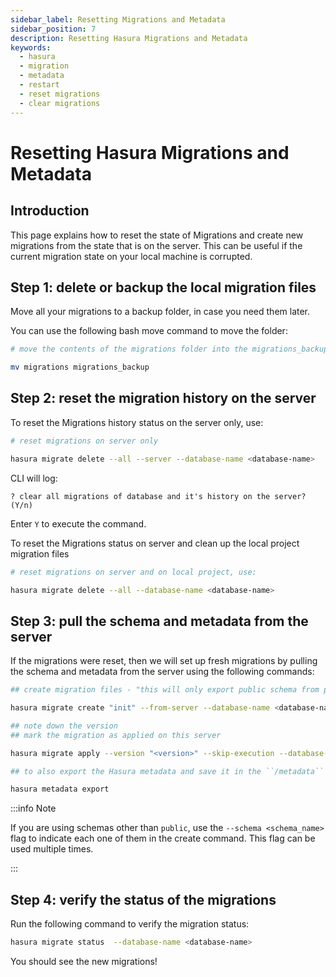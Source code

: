 ```yaml
---
sidebar_label: Resetting Migrations and Metadata
sidebar_position: 7
description: Resetting Hasura Migrations and Metadata
keywords:
  - hasura
  - migration
  - metadata
  - restart
  - reset migrations
  - clear migrations
---
```


# Resetting Hasura Migrations and Metadata

## Introduction

This page explains how to reset the state of Migrations and create new migrations from the state that is on the
server. This can be useful if the current migration state on your local machine is corrupted.

## Step 1: delete or backup the local migration files

Move all your migrations to a backup folder, in case you need them later.

You can use the following bash move command to move the folder:

```bash
# move the contents of the migrations folder into the migrations_backup folder

mv migrations migrations_backup
```

## Step 2: reset the migration history on the server

To reset the Migrations history status on the server only, use:

```bash
# reset migrations on server only

hasura migrate delete --all --server --database-name <database-name>
```

CLI will log:

```text
? clear all migrations of database and it's history on the server? (Y/n)
```

Enter `Y` to execute the command.

To reset the Migrations status on server and clean up the local project migration files

```bash
# reset migrations on server and on local project, use:

hasura migrate delete --all --database-name <database-name>
```

## Step 3: pull the schema and metadata from the server

If the migrations were reset, then we will set up fresh migrations by pulling the schema and metadata from the
server using the following commands:

```bash
## create migration files - "this will only export public schema from postgres"

hasura migrate create "init" --from-server --database-name <database-name>
```

```bash
## note down the version
## mark the migration as applied on this server

hasura migrate apply --version "<version>" --skip-execution --database-name <database-name>
```

```bash
## to also export the Hasura metadata and save it in the ``/metadata`` directory

hasura metadata export
```

:::info Note

If you are using schemas other than `public`, use the `--schema <schema_name>` flag to indicate each one of them in
the create command. This flag can be used multiple times.

:::

## Step 4: verify the status of the migrations

Run the following command to verify the migration status:

```bash
hasura migrate status  --database-name <database-name>
```

You should see the new migrations!
